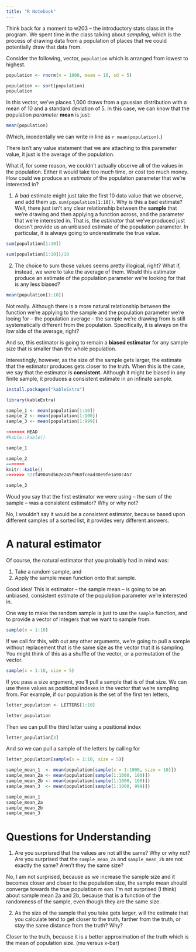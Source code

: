 ```yaml
---
title: "R Notebook"
---
```


Think back for a moment to w203 -- the introductory stats class in the program. We spent time in the class talking about *sampling*, which is the process of drawing data from a population of places that we could potentially draw that data from. 

Consider the following, vector, `population` which is arranged from lowest to highest.

```r
population <- rnorm(n = 1000, mean = 10, sd = 5)
```

```r
population <- sort(population)
population
```


In this vector, we've places 1,000 draws from a gaussian distribution with a mean of 10 and a standard deviation of 5. In this case, we can know that the population *parameter* **mean** is just:

```r
mean(population)
```


(Which, incedentally we can write in line as `r mean(population)`.) 

There isn't any value statement that we are attaching to this parameter value, it just is the average of the population. 

What if, for some reason, we couldn't actually observe all of the values in the population. Either it would take too much time, or cost too much money. How could we produce an *estimate* of the population parameter that we're interested in? 

1. A *bad* estimate might just take the first 10 data value that we observe, and add them up. `sum(population[1:10])`. Why is this a bad estimate? Well, there just isn't any clear relationship between the **sample** that we're drawing and then applying a function across, and the parameter that we're interested in. That is, the *estimator* that we've produced just doesn't provide us an unbiased estimate of the population parameter. In particular, it is always going to underestimate the true value. 

```r
sum(population[1:10])
```
```r
sum(population[1:10])/10
```


2. The choice to sum those values seems pretty illogical, right? What if, instead, we were to take the average of them. Would this estimator produce an estimate of the population parameter we're looking for that is any less biased? 

```r
mean(population[1:10])
```

Not really. Although there is a more natural relationship between the function we're applying to the sample and the population parameter we're looing for -- the population average -- the sample we're drawing from is still systematically different from the population. Specifically, it is always on the *low* side of the average, right? 

And so, this estimator is going to  remain a **biased estimator** for any sample size that is smaller than the whole population. 

Interestingly, however, as the size of the sample gets larger, the estimate that the estimator produces gets closer to the truth. When this is the case, we say that the estimator is **consistent.** Although it might be biased in any finite sample, it produces a consistent estimate in an infinate sample. 
```r
install.packages("kableExtra")
```

```r
library(kableExtra)
```


```r
sample_1 <- mean(population[1:10])
sample_2 <- mean(population[1:100])
sample_3 <- mean(population[1:999])

<<<<<<< HEAD
#kable::kable()
```

```r
sample_1
```
```r
sample_2
=======
knitr::kable()
>>>>>>> 32cf49049db62e245f968fcead30e9fe1a90c457
```
```r
sample_3
```


Woud you say that the first estimator we were using -- the sum of the sample -- was a consistent estimator? Why or why not? 

No, I wouldn't say it would be a consistent estimator, because based upon different samples of a sorted list, it provides very different answers.

# A natural estimator

Of course, the natural estimator that you probably had in mind was: 

1. Take a random sample, and 
2. Apply the sample mean function onto that sample. 

Good idea! This is estimator -- the sample mean -- is going to be an unbiased, consistent estimate of the population parameter we're interested in. 

One way to make the random sample is just to use the `sample` function, and to provide a vector of integers that we want to sample from. 

```r
sample(x = 1:10)
```

If we call for this, with out any other arguments, we're going to pull a sample without replacement that is the same size as the vector that it is sampling. You might think of this as a shuffle of the vector, or a permutation of the vector.

```r
sample(x = 1:10, size = 5)
```

If you pass a size argument, you'll pull a sample that is of that size. We can use these values as positional indexes in the vector that we're sampling from. For example, if our population is the set of the first ten letters, 

```r
letter_population <- LETTERS[1:10]
```

```r
letter_population
```

Then we can pull the third letter using a positional index

```r
letter_population[3]
```
And so we can pull a sample of the letters by calling for

```r
letter_population[sample(x = 1:10, size = 5)]
```


```r
sample_mean_1  <- mean(population[sample(x = 1:1000, size = 10)])
sample_mean_2a <- mean(population[sample(1:1000, 100)])
sample_mean_2b <- mean(population[sample(1:1000, 100)])
sample_mean_3  <- mean(population[sample(1:1000, 999)])

sample_mean_1
sample_mean_2a
sample_mean_2b
sample_mean_3
```
# Questions for Understanding 

1. Are you surprisred that the values are not all the same? Why or why not? Are you surprised that the `sample_mean_2a` and `sample_mean_2b` are not exactly the same? Aren't they the same size? 

No, I am not surprised, because as we increase the sample size and it becomes closer and closer to the population size, the sample mean should converge towards the true population m ean.  I'm not surprised (I think) about sample mean 2a and 2b, because that is a function of the randomness of the sample, even though they are the same size.

2. As the size of the sample that you take gets larger, will the estimate that you calculate tend to get closer to the truth, farther from the truth, or stay the same distance from the truth? Why? 

Closer to the truth, because it is a better approximation of the truth which is the mean of population size. (mu versus x-bar)